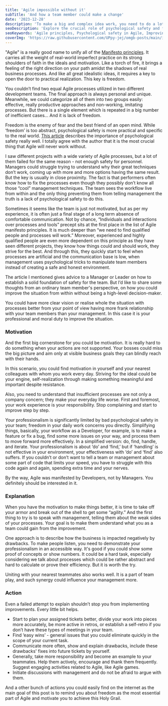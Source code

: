 ```yaml
---
title: 'Agile impossible without it'
subTitle: 'And how a team member could make a change'
date: '2023-12-28'
description: 'To make a big and complex idea work, you need to do a lot of things. But all of them could be just a waste of time if a crucial principle is missing. And Agile is not an exception....'
seoDescription: 'Explore the crucial role of psychological safety and freedom in Agile processes from a developer's perspective. Learn how motivation, communication, and a proactive approach can transform Agile principles into effective practice, ensuring team dynamics foster innovation and efficiency. Discover actionable insights to improve Agile processes within your team, emphasizing the importance of a safe work environment for achieving the Agile manifesto principles.'
seoKeywords: 'Agile principles, Psychological safety in Agile, Improving Agile processes, Agile manifesto principles, Team motivation in Agile, Communication in Agile teams, Agile process improvement, Developer perspective on Agile, Creating a safe work environment, Agile team dynamics'
coverImg: 'https://raw.githubusercontent.com/UPpy-jej/omgb-posts/main/images/liberty-3.png'
---
```


"Agile" is a really good name to unify all of the [Manifesto principles](https://agilemanifesto.org/principles.html). It carries all the weight of real-world imperfect practice on its strong shoulders of faith in the ideals and motivation. Like a torch of fire, it brings a feeling of the right direction on your path amidst the shadows of real business processes. And like all great idealistic ideas, it requires a key to open the door to practical realization. This key is freedom.

You couldn’t find two equal Agile processes utilized in two different development teams. The final approach is always personal and unique. Meanwhile, we could categorize all of them into two groups easily: effective, really productive approaches and non-working, imitating processes. But there is a single element which is repeated in a big number of inefficient cases… And it is lack of freedom.

Freedom is the enemy of fear and the best friend of an open mind. While ‘freedom’ is too abstract, psychological safety is more practical and specific to the real world. [This article](https://hbr.org/2022/02/agile-doesnt-work-without-psychological-safety) describes the importance of psychological safety really well. I totally agree with the author that it is the most crucial thing that Agile will never work without.

I saw different projects with a wide variety of Agile processes, but a lot of them failed for the same reason - not enough safety for personnel. Managers could struggle trying to understand why their great techniques don’t work, coming up with more and more options having the same result. But the key is usually in close proximity. The fact is that performers often know how to fix the processes even though they possibly don’t know all those “cool” management techniques. The team sees the workflow live from within and the only thing preventing them from telling management the truth is a lack of psychological safety to do this.

Sometimes it seems like the team is just not motivated, but as per my experience, it is often just a final stage of a long term absence of comfortable communication. Not by chance, “Individuals and interactions over processes and tools” precept sits at the first place in the list of Agile manifesto principles. It is much deeper than “we need to find qualified people and processes will work.” Moreover, experienced and highly qualified people are even more dependent on this principle as they have seen different projects, they know how things could and should work, they strive for the best. And through this, they quickly start to feel when processes are artificial and the communication base is low, when management uses psychological tricks to manipulate team members instead of creating a safe and honest environment.

The article I mentioned gives advice to a Manager or Leader on how to establish a solid foundation of safety for the team. But I’d like to share some thoughts from an ordinary team member's perspective, on how you could improve the situation from within without being a high-level decision-maker.

You could have more clear vision or realise whole the situation with processes better from your point of view having more frank relationship with your team members than your management. In this case it is your professional and moral duty to improve the situation.

### Motivation

And the first big cornerstone for you could be motivation. It is really hard to do something when your actions are not supported. Your bosses could miss the big picture and aim only at visible business goals they can blindly reach with their hands.

In this scenario, you could find motivation in yourself and your nearest colleagues with whom you work every day. Striving for the ideal could be your engine, self-realization through making something meaningful and important despite resistance. 

Also, you need to understand that insufficient processes are not only a company concern; they make your everyday life worse. First and foremost, your work experience is your responsibility. Stop complaining and start to improve step by step.

Your professionalism is significantly limited by bad psychological safety in your team; freedom in your daily work concerns you directly. Simplifying things, basically, your workflow as a Developer, for example, is to make a feature or fix a bug, find some more issues on your way, and process them to move forward more effectively. In a simplified version: do, find, handle, and iterate. Your professionalism is about ‘do’ and ‘find,’ but if ‘handling’ is not effective in your environment, your effectiveness with ‘do’ and ‘find’ also suffers. If you couldn’t or don’t want to tell a team or management about some part of code that limits your speed, you have to struggle with this code again and again, spending extra time and your nerves.

By the way, Agile was manifested by Developers, not by Managers. You definitely should be interested in it.

### Explanation

When you have the motivation to make things better, it is time to take off your armor and break out of the shell to get some “agility.” And the first thing to try is to speak with management, telling them about the weak sides of your processes. Your goal is to make them understand what you as a team could gain from the improvement.

One approach is to describe how the business is impacted negatively by drawbacks. To make people listen, you need to demonstrate your professionalism in an accessible way. It's good if you could show some proof of concepts or show numbers. It could be a hard task, especially considering we talk about processes which could be rather abstract and hard to calculate or prove their efficiency. But it is worth the try.

Uniting with your nearest teammates also works well. It is a part of team play, and such synergy could influence your management more.

### Action

Even a failed attempt to explain shouldn’t stop you from implementing improvements. Every little bit helps.

- Start to plan your assigned tickets better, divide your work into pieces more accurately, be more active in retros, or establish a self-retro if you don’t have these types of meetings in your team.
- Find ‘easy wins’ - general issues that you could eliminate quickly in the scope of your current task.
- Communicate more often, show and explain drawbacks, include these drawbacks' fixes into future tickets by yourself.
- Generally, take more responsibility and become an example to your teammates. Help them actively, encourage and thank them frequently. Suggest engaging activities related to Agile, like Agile games.
- Initiate discussions with management and do not be afraid to argue with them.

And a other bunch of actions you could easily find on the internet as the main goal of this post is to remind you about freedom as the most essential part of Agile and motivate you to achieve this Holy Grail.
